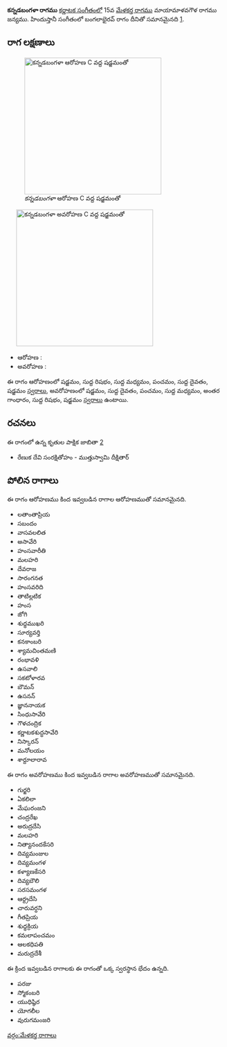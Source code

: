 {{Infobox ragam
	| name          	= కన్నడబంగళా
	| synonym	    	= 
	| mela          	= 
	| chakra        	= 
	| janaka        	= 
	| type          	= ఔడవ-షడవ
	| arohanam      	= {{svaraC|S|R1|M1|P|D1|S'}} 
	| avarohanam    	= {{svaraC|S'|D1|P|M1|G3|R1|S}}
	| jeeva         	=
	| chhaya        	=
	| nyasa         	=
	| vishesha      	= 
	| equivalent  		= బంగలాభైరవ్
}}
{{కర్ణాటక సంగీత రాగాలు}}
'''కన్నడబంగళా రాగము''' [[కర్ణాటక సంగీతం]]లో 15వ [[మేళకర్త రాగము]] మాయామాళవగౌళ రాగము జన్యము.  హిందుస్తానీ సంగీతంలో బంగలాభైరవ్ రాగం దీనితో సమానమైనది [https://karnatik.com/hcragatable.shtml].


==రాగ లక్షణాలు==
[[Image:kannadabangala_ar_kb2wiki.png|thumb|right|316px|''కన్నడబంగళా'' ఆరోహణ C వద్ద షడ్జమంతో]]
	[[Image:kannadabangala_av_kb2wiki.png|thumb|right|316px|''కన్నడబంగళా'' అవరోహణ C వద్ద షడ్జమంతో]]

* ఆరోహణ : {{svaraC|S|R1|M1|P|D1|S'}} 
* అవరోహణ : {{svaraC|S'|D1|P|M1|G3|R1|S}}

ఈ రాగం ఆరోహణంలో షడ్జమం, సుద్ద  రిషభం, సుద్ద మధ్యమం, పంచమం, సుద్ద దైవతం, షడ్జమం [[స్వరాలు]], అవరోహణంలో షడ్జమం, సుద్ద దైవతం, పంచమం, సుద్ద మధ్యమం, అంతర గాంధారం, సుద్ద  రిషభం, షడ్జమం [[స్వరాలు]] ఉంటాయి.

==రచనలు==
ఈ రాగంలో ఉన్న కృతుల పాక్షిక జాబితా [https://github.com/ssrihari/ragavardhini/blob/master/ragas/kritis.psv]
* రేణుక దేవి సంరక్షితోహం - ముత్తుస్వామి దీక్షితార్




==పోలిన రాగాలు==
ఈ రాగం ఆరోహణము కింద ఇవ్వబడిన రాగాల ఆరోహణముతో సమానమైనది.
*  లతాంతాప్రియ
* సబందం
* వాసవలలిత
*  అసావేరి
* హంసవారీతి
* మలహరి
* దేవరాజ
* సారంగనత
* హంసవరిది
* తాటిల్లటిక
* హంస
* జోగి
* శుధ్ధముఖరి
* సూర్యవర్తి
* కనకాంబరి
* శ్యామచింతమణి
* రంభావళి
* ఉసవాలి
* సకటోళారవ
* బౌమన్
* ఉసనన్
* జ్ఞాననాయక
* సింధుసావేరి
* గౌళచంద్రిక
* కర్ణాటకశుద్ధసావేరి
* నిస్కారన్
* మనోలయం
* శార్దూలారావ

ఈ రాగం అవరోహణము కింద ఇవ్వబడిన రాగాల అవరోహణముతో సమానమైనది.
* గుర్జరి
* ఏకలిలా
* మేఘరంజని
* చంద్రరేఖ
* అరుద్రదేసి
* మలహరి
* నిత్యానందకేసరి
* దివ్యమంజుల
* దివ్యమంగళ
* కళ్యాణకేసరి
* దివ్యబౌలి
* సరసమంగళ
* ఆర్ద్రదేసి
* చారువర్ధని
* గీతప్రియ
* శుధ్ధక్రియ
* కమలాపంచమం
* ఆలకధిపతి
* మరుద్రదేశీ

ఈ క్రింద ఇవ్వబడిన రాగాలకు ఈ రాగంతో ఒక్క స్వరస్థాన భేదం ఉన్నది.
* పరజు
* స్మోకంబరి
* యుధిష్ఠిర
* యోగలీల
* వురుగమంజరి



[[వర్గం:మేళకర్త రాగాలు]]